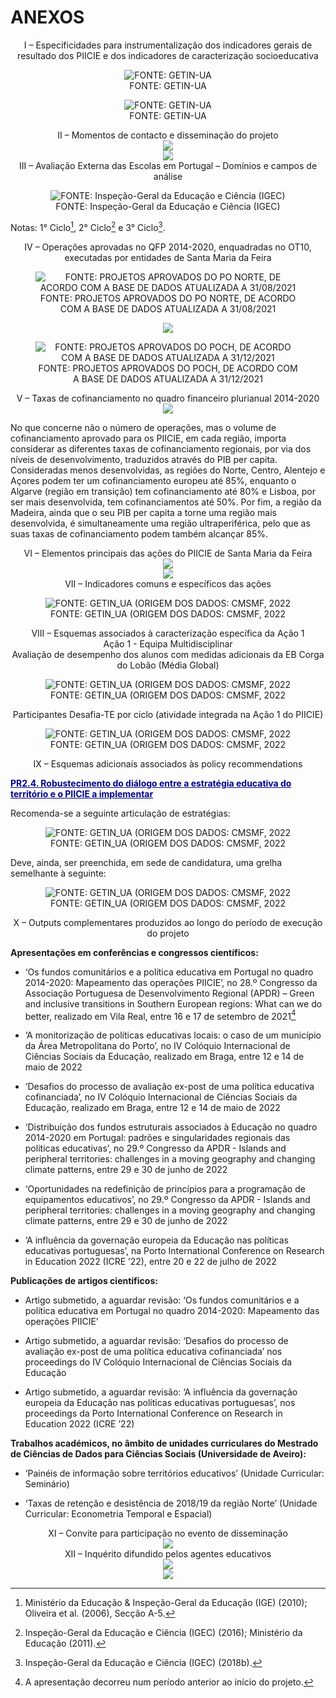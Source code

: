 # **ANEXOS**{-}

<center>I – Especificidades para instrumentalização dos indicadores gerais de resultado dos PIICIE e dos indicadores de caracterização socioeducativa</center>  

<center>![FONTE: GETIN-UA](C:\Users\julio\Documents\bookPoat\imagensRelatorio\figura79.jpg)</center>  

<center>![FONTE: GETIN-UA](C:\Users\julio\Documents\bookPoat\imagensRelatorio\figura80.jpg)</center>  

<center>II – Momentos de contacto e disseminação do projeto</center>  

<center>![](C:\Users\julio\Documents\bookPoat\imagensRelatorio\figura81.jpg)</center>  

<center>![](C:\Users\julio\Documents\bookPoat\imagensRelatorio\figura82.jpg)</center> 

<center>III – Avaliação Externa das Escolas em Portugal – Domínios e campos de análise</center>  

<center>![FONTE: Inspeção-Geral da Educação e Ciência (IGEC)](C:\Users\julio\Documents\bookPoat\imagensRelatorio\figura83.jpg)</center>   

Notas: 1° Ciclo[^20], 2° Ciclo[^21] e 3° Ciclo[^22].  

[^20]: Ministério da Educação & Inspeção-Geral da Educação (IGE) (2010); Oliveira et al. (2006), Secção A-5.  
[^21]: Inspeção-Geral da Educação e Ciência (IGEC) (2016); Ministério da Educação (2011).  
[^22]: Inspeção-Geral da Educação e Ciência (IGEC) (2018b).  

<center>IV – Operações aprovadas no QFP 2014-2020, enquadradas no OT10, executadas por entidades de Santa Maria da Feira</center>  

<center>![FONTE: PROJETOS APROVADOS DO PO NORTE, DE ACORDO COM A BASE DE DADOS ATUALIZADA A 31/08/2021](C:\Users\julio\Documents\bookPoat\imagensRelatorio\figura84.jpg)</center>   

<center>![](C:\Users\julio\Documents\bookPoat\imagensRelatorio\figura85.jpg)</center>  

<center>![FONTE: PROJETOS APROVADOS DO POCH, DE ACORDO COM A BASE DE DADOS ATUALIZADA A 31/12/2021](C:\Users\julio\Documents\bookPoat\imagensRelatorio\figura86.jpg)</center>  

<center>V – Taxas de cofinanciamento no quadro financeiro plurianual 2014-2020</center>  

<center>![](C:\Users\julio\Documents\bookPoat\imagensRelatorio\figura87.jpg)</center> 

No que concerne não o número de operações, mas o volume de cofinanciamento aprovado para os PIICIE, em cada região, importa considerar as diferentes taxas de cofinanciamento regionais, por via dos níveis de desenvolvimento, traduzidos através do PIB per capita. Consideradas menos desenvolvidas, as regiões do Norte, Centro, Alentejo e Açores podem ter um cofinanciamento europeu até 85%, enquanto o Algarve (região em transição) tem cofinanciamento até 80% e Lisboa, por ser mais desenvolvida, tem cofinanciamentos até 50%. Por fim, a região da Madeira, ainda que o seu PIB per capita a torne uma região mais desenvolvida, é simultaneamente uma região ultraperiférica, pelo que as suas taxas de cofinanciamento podem também alcançar 85%.  

<center>VI – Elementos principais das ações do PIICIE de Santa Maria da Feira</center> 

<center>![](C:\Users\julio\Documents\bookPoat\imagensRelatorio\figura88.jpg)</center>  

<center>![](C:\Users\julio\Documents\bookPoat\imagensRelatorio\figura89.jpg)</center>  

<center>VII – Indicadores comuns e específicos das ações</center>  

<center>![FONTE: GETIN_UA (ORIGEM DOS DADOS: CMSMF, 2022 ](C:\Users\julio\Documents\bookPoat\imagensRelatorio\figura90.jpg)</center>  

<center>VIII – Esquemas associados à caracterização específica da Ação 1</center>  
<center>Ação 1 - Equipa Multidisciplinar</center>  
<center>Avaliação de desempenho dos alunos com medidas adicionais da EB Corga do Lobão (Média Global)</center>  

<center>![FONTE: GETIN_UA (ORIGEM DOS DADOS: CMSMF, 2022 ](C:\Users\julio\Documents\bookPoat\imagensRelatorio\figura91.jpg)</center>  

<center>Participantes Desafia-TE por ciclo (atividade integrada na Ação 1 do PIICIE)</center>  

<center>![FONTE: GETIN_UA (ORIGEM DOS DADOS: CMSMF, 2022 ](C:\Users\julio\Documents\bookPoat\imagensRelatorio\figura92.jpg)</center> 

<center>IX – Esquemas adicionais associados às policy recommendations</center>  

<div id="hello" class="greeting message" style="color: darkblue;">
  <u><strong>PR2.4. Robustecimento do diálogo entre a estratégia educativa do território e o PIICIE a implementar</strong></u>
</div> 

Recomenda-se a seguinte articulação de estratégias:  

<center>![FONTE: GETIN_UA (ORIGEM DOS DADOS: CMSMF, 2022 ](C:\Users\julio\Documents\bookPoat\imagensRelatorio\img13.jpg)</center>

Deve, ainda, ser preenchida, em sede de candidatura, uma grelha semelhante à seguinte:  

<center>![FONTE: GETIN_UA (ORIGEM DOS DADOS: CMSMF, 2022 ](C:\Users\julio\Documents\bookPoat\imagensRelatorio\figura93.jpg)</center>  

<center>X – Outputs complementares produzidos ao longo do período de execução do projeto</center>   

**Apresentações em conferências e congressos científicos:**   

  - ‘Os fundos comunitários e a política educativa em Portugal no quadro 2014-2020: Mapeamento das operações PIICIE’, no 28.º Congresso da Associação Portuguesa de Desenvolvimento Regional (APDR) – Green and inclusive transitions in Southern European regions: What can we do better, realizado em Vila Real, entre 16 e 17 de setembro de 2021[^23]  
  
  - ‘A monitorização de políticas educativas locais: o caso de um município da Área Metropolitana do Porto’, no IV Colóquio Internacional de Ciências Sociais da Educação, realizado em Braga, entre 12 e 14 de maio de 2022  
  
  - ‘Desafios do processo de avaliação ex-post de uma política educativa cofinanciada’, no IV Colóquio Internacional de Ciências Sociais da Educação, realizado em Braga, entre 12 e 14 de maio de 2022  
  
  - ‘Distribuição dos fundos estruturais associados à Educação no quadro 2014-2020 em Portugal: padrões e singularidades regionais das políticas educativas’, no 29.º Congresso da APDR - Islands and peripheral territories: challenges in a moving geography and changing climate patterns, entre 29 e 30 de junho de 2022  
  
  - ‘Oportunidades na redefinição de princípios para a programação de equipamentos educativos’, no 29.º Congresso da APDR - Islands and peripheral territories: challenges in a moving geography and changing climate patterns, entre 29 e 30 de junho de 2022  
  
  - ‘A influência da governação europeia da Educação nas políticas educativas portuguesas’, na Porto International Conference on Research in Education 2022 (ICRE ’22), entre 20 e 22 de julho de 2022  

[^23]: A apresentação decorreu num período anterior ao início do projeto.  

**Publicações de artigos científicos:**  

  - Artigo submetido, a aguardar revisão: ‘Os fundos comunitários e a política educativa em Portugal no quadro 2014-2020: Mapeamento das operações PIICIE’  
  
  - Artigo submetido, a aguardar revisão: ‘Desafios do processo de avaliação ex-post de uma política educativa cofinanciada’ nos proceedings do IV Colóquio Internacional de Ciências Sociais da Educação  
  
  - Artigo submetido, a aguardar revisão: ‘A influência da governação europeia da Educação nas políticas educativas portuguesas’, nos proceedings da Porto International Conference on Research in Education 2022 (ICRE ’22)  

**Trabalhos académicos, no âmbito de unidades curriculares do Mestrado de Ciências de Dados para Ciências Sociais (Universidade de Aveiro):**  

  - ‘Painéis de informação sobre territórios educativos’ (Unidade Curricular: Seminário)  
  
  - ‘Taxas de retenção e desistência de 2018/19 da região Norte’ (Unidade Curricular: Econometria Temporal e Espacial)  

<center>XI – Convite para participação no evento de disseminação</center>

<center>![](C:\Users\julio\Documents\bookPoat\imagensRelatorio\figura94.jpg)</center>   

<center>XII – Inquérito difundido pelos agentes educativos</center>  

<center>![](C:\Users\julio\Documents\bookPoat\imagensRelatorio\figura95.jpg)</center>    

<center>![](C:\Users\julio\Documents\bookPoat\imagensRelatorio\figura96.jpg)</center>  
